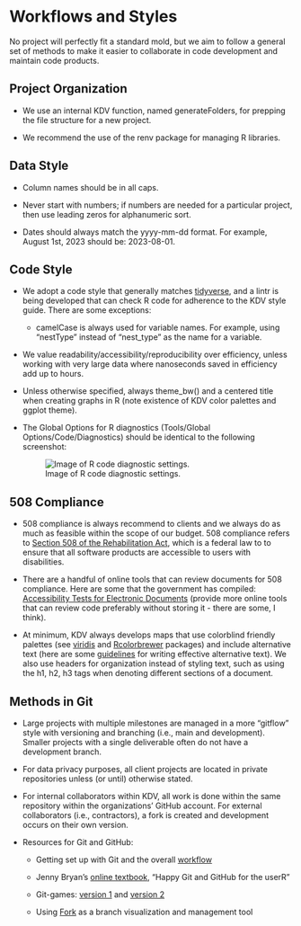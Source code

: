 # Workflows and Styles

No project will perfectly fit a standard mold, but we aim to follow a general set of methods to make it easier to collaborate in code development and maintain code products.

## Project Organization

-   We use an internal KDV function, named generateFolders, for prepping the file structure for a new project.

-   We recommend the use of the renv package for managing R libraries.

## Data Style

-   Column names should be in all caps.

-   Never start with numbers; if numbers are needed for a particular project, then use leading zeros for alphanumeric sort.

-   Dates should always match the yyyy-mm-dd format. For example, August 1st, 2023 should be: 2023-08-01.

## Code Style

-   We adopt a code style that generally matches [tidyverse](https://style.tidyverse.org/index.html), and a lintr is being developed that can check R code for adherence to the KDV style guide. There are some exceptions:

    -   camelCase is always used for variable names. For example, using "nestType" instead of "nest_type" as the name for a variable.

-   We value readability/accessibility/reproducibility over efficiency, unless working with very large data where nanoseconds saved in efficiency add up to hours.

-   Unless otherwise specified, always theme_bw() and a centered title when creating graphs in R (note existence of KDV color palettes and ggplot theme).

-   The Global Options for R diagnostics (Tools/Global Options/Code/Diagnostics) should be identical to the following screenshot:

    ![Image of R code diagnostic settings.](images/diagnosticSettings.png)

## 508 Compliance

-   508 compliance is always recommend to clients and we always do as much as feasible within the scope of our budget. 508 compliance refers to [Section 508 of the Rehabilitation Act](https://www.section508.gov/manage/laws-and-policies/), which is a federal law to to ensure that all software products are accessible to users with disabilities.

-   There are a handful of online tools that can review documents for 508 compliance. Here are some that the government has compiled: [Accessibility Tests for Electronic Documents](https://www.section508.gov/test/documents/) (provide more online tools that can review code preferably without storing it - there are some, I think).

-   At minimum, KDV always develops maps that use colorblind friendly palettes (see [viridis](https://cran.r-project.org/web/packages/viridis/vignettes/intro-to-viridis.html) and [Rcolorbrewer](https://www.datanovia.com/en/blog/the-a-z-of-rcolorbrewer-palette/) packages) and include alternative text (here are some [guidelines](https://supercooldesign.co.uk/blog/how-to-write-good-alt-text) for writing effective alternative text). We also use headers for organization instead of styling text, such as using the h1, h2, h3 tags when denoting different sections of a document.

## Methods in Git

-   Large projects with multiple milestones are managed in a more "gitflow" style with versioning and branching (i.e., main and development). Smaller projects with a single deliverable often do not have a development branch.

-   For data privacy purposes, all client projects are located in private repositories unless (or until) otherwise stated.

-   For internal collaborators within KDV, all work is done within the same repository within the organizations' GitHub account. For external collaborators (i.e., contractors), a fork is created and development occurs on their own version.

-   Resources for Git and GitHub:

    -   Getting set up with Git and the overall [workflow](https://www.freecodecamp.org/news/practical-git-and-git-workflows/)

    -   Jenny Bryan's [online textbook](https://happygitwithr.com/), "Happy Git and GitHub for the userR"

    -   Git-games: [version 1](https://github.com/git-game/git-game) and [version 2](https://github.com/git-game/git-game-v2)

    -   Using [Fork](https://git-fork.com/) as a branch visualization and management tool
